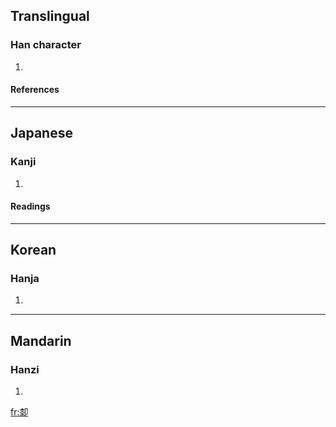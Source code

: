 ==Translingual==
===Han character===
{{Han char|rn=26|rad=卩|as=11|sn=13|four=|canj=木水尸中 (DESL)}}
# {{defn|Han}}
====References====
{{Han ref|kx=0160.110|dkj=02883|dj=0366.170|hdz=10319.050|uh=5380|ud=21376}}
----
==Japanese==
===Kanji===
{{ja-kanji|grade=|rs=卩11}}
# {{defn|Japanese}} 
====Readings====
{{ja-readings|on=[[しつ]] (shitsu)|kun=}}
----
==Korean==
===Hanja===
{{ko-hanja|hangeul=슬|rv=seul|mr=sŭl}}
# {{defn|Korean}}
----
==Mandarin==
===Hanzi===
{{cmn-hanzi|pin=[[xī]] (xi1)|wg=hsi<sup>1</sup>}}
# {{defn|Mandarin}}

[[fr:厀]]